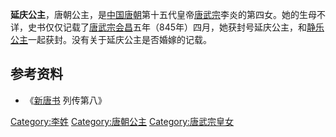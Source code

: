 {{東亞女性歷史人物
| 名稱=延庆公主
| 身份=[[唐朝|唐朝]]公主
| 畫像=
| 說明=
| 姓=李
| 封爵=[[公主|公主]]
| 位號=
| 封號=延庆公主
| 出生年=
| 婚年=
| 逝世年=
| 諡號=
| 墳墓=
| 父親=[[唐武宗|唐武宗]][[李炎|李炎]]
|}}
'''延庆公主'''，唐朝公主，是[[中国|中国]][[唐朝|唐朝]]第十五代皇帝[[唐武宗|唐武宗]]李炎的第四女。她的生母不详，史书仅仅记载了[[唐武宗|唐武宗]][[会昌_(唐朝)|会昌]]五年（845年）四月，她获封号延庆公主，和[[静乐公主|静乐公主]]一起获封。没有关于延庆公主是否婚嫁的记载。
== 参考资料 ==
*《[[新唐书|新唐书]] 列传第八》

[[Category:李姓|Category:李姓]]
[[Category:唐朝公主|Category:唐朝公主]]
[[Category:唐武宗皇女|Category:唐武宗皇女]]